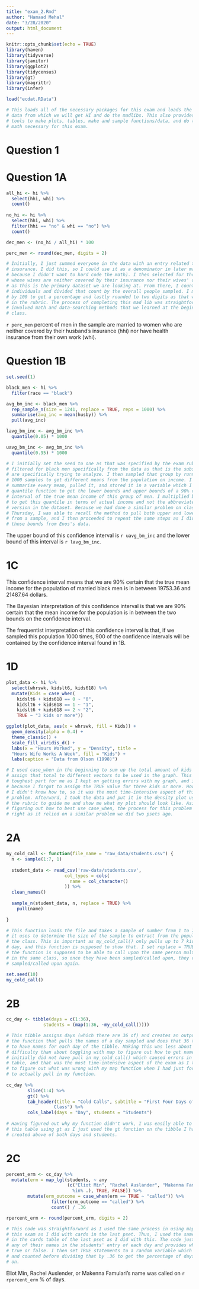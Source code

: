 ```yaml
---
title: "exam_2.Rmd"
author: "Hamaad Mehal"
date: "3/28/2020"
output: html_document
---
```


```r
knitr::opts_chunk$set(echo = TRUE)
library(haven)
library(tidyverse)
library(janitor)
library(ggplot2)
library(tidycensus)
library(gt)
library(magrittr)
library(infer)

load("ecdat.RData")

# This loads all of the necessary packages for this exam and loads the ecdat
# data from which we will get HI and do the madlibs. This also provides the 
# tools to make plots, tables, make and sample functions/data, and do the 
# math necessary for this exam.

```

# Question 1

# Question 1A
```r
all_hi <- hi %>%
  select(hhi, whi) %>%
  count()
  
no_hi <- hi %>%
  select(hhi, whi) %>%
  filter(hhi == "no" & whi == "no") %>%
  count()

dec_men <- (no_hi / all_hi) * 100

perc_men <- round(dec_men, digits = 2)

# Initially, I just summed everyone in the data with an entry related to health
# insurance. I did this, so I could use it as a denominator in later math (and
# because I didn't want to hard code the math). I then selected for those men
# whose wives are neither covered by their insurance nor their wives' own work
# as this is the primary dataset we are looking at. From there, I counted those
# individuals and divided that count by the overall people sampled. I multiplied
# by 100 to get a percentage and lastly rounded to two digits as that was specified
# in the rubric. The process of completing this mad lib was straightforward as it 
# involved math and data-searching methods that we learned at the beginning of 
# class. 

```
`r perc_men` percent of men in the sample are married to women who are neither 
covered by their husband’s insurance (hhi) nor have health insurance from their
own work (whi).

# Question 1B
```r
set.seed(1)

black_men <- hi %>%
  filter(race == "black")

avg_bm_inc <- black_men %>%
  rep_sample_n(size = 1241, replace = TRUE, reps = 1000) %>%
  summarise(avg_inc = mean(husby)) %>%
  pull(avg_inc) 

lavg_bm_inc <- avg_bm_inc %>%
  quantile(0.05) * 1000

uavg_bm_inc <- avg_bm_inc %>%
  quantile(0.95) * 1000

# I initially set the seed to one as that was specified by the exam rubric. I
# filtered for black men specifically from the data as that is the subset we
# are specifically trying to analyze. I then sampled that group by running
# 1000 samples to get different means from the population on income. I 
# summarise every mean, pulled it, and stored it in a variable which I used the
# quantile function to get the lower bounds and upper bounds of a 90% confidence
# interval of the true mean income of this group of men. I multiplied by 1000
# to get this quantile in terms of actual income and not the abbreviated 
# version in the dataset. Because we had done a similar problem on class on 
# Thursday, I was able to recall the method to pull both upper and lower bounds
# from a sample, and I then proceeded to repeat the same steps as I did to get
# those bounds from Enos's data. 

```
The upper bound of this confidence interval is `r uavg_bm_inc` and the lower 
bound of this interval is `r lavg_bm_inc`.

# 1C

This confidence interval means that we are 90% certain that the true mean income
for the population of married black men is in between 19753.36 and 21487.64 
dollars. 

The Bayesian interpretation of this confidence interval is that we are
90% certain that the mean income for the population is in between the two 
bounds on the confidence interval.

The frequentist interpretation of this confidence interval is that, if we 
sampled this population 1000 times, 900 of the confidence intervals will be 
contained by the confidence interval found in 1B.

# 1D
```r
plot_data <- hi %>%
  select(whrswk, kidslt6, kids618) %>%
  mutate(Kids = case_when(
    kidslt6 + kids618 == 0 ~ "0",
    kidslt6 + kids618 == 1 ~ "1",
    kidslt6 + kids618 == 2 ~ "2",
    TRUE ~ "3 kids or more"))

ggplot(plot_data, aes(x = whrswk, fill = Kids)) +
  geom_density(alpha = 0.4) +
  theme_classic() +
  scale_fill_viridis_d() +
  labs(x = "Hours Worked", y = "Density", title =
  "Hours Wife Works A Week", fill = "Kids") +
  labs(caption = "Data from Olson (1998)")

# I used case_when in the beginning to sum up the total amount of kids and 
# assign that total to different vectors to be used in the graph. This was the
# toughest part for me as I kept on getting errors with my graph, and it was 
# because I forgot to assign the TRUE value for three kids or more. However, 
# I didn't know how to, so it was the most time-intensive aspect of this 
# problem. Afterward, I took the data and put it in the density plot using
# the rubric to guide me and show me what my plot should look like. Aside from
# figuring out how to best use case_when, the process for this problem was all
# right as it relied on a similar problem we did two psets ago.

```


# 2A
```r
my_cold_call <- function(file_name = "raw_data/students.csv") {
  n <- sample(1:7, 1)
  
  student_data <- read_csv('raw-data/students.csv',
                      col_types = cols(
                        name = col_character()
                      )) %>%
  clean_names()
  
  sample_n(student_data, n, replace = TRUE) %>%
    pull(name)
  
}

# This function loads the file and takes a sample of number from 1 to 7 which
# it uses to determine the size of the sample to extract from the population of
# the class. This is important as my_cold_call() only pulls up to 7 kids per class
# day, and this function is supposed to show that. I set replace = TRUE because
# the function is supposed to be able to call upon the same person multiple times
# in the same class, so once they have been sampled/called upon, they can be 
# sampled/called upon again.

``` 

```r
set.seed(10)
my_cold_call()


```

# 2B
```r

cc_day <- tibble(days = c(1:36),
              students = (map(1:36, ~my_cold_call()))) 

# This tibble assigns days (which there are 36 of) and creates an output for 
# the function that pulls the names of a day sampled and does that 36 times
# to have names for each day of the tibble. Making this was less about 
# difficulty than about toggling with map to figure out how to get names. I
# initially did not have pull in my_cold_call() which caused errors in my
# table, and that was the most time-intensive aspect of the exam as I tried
# to figure out what was wrong with my map function when I had just forgotten
# to actually pull in my function. 
              
cc_day %>%
        slice(1:4) %>%
        gt() %>%
        tab_header(title = "Cold Calls", subtitle = "First Four Days of
                  Class") %>%
        cols_label(days = "Day", students = "Students")
  
# Having figured out why my function didn't work, I was easily able to print 
# this table using gt as I just used the gt function on the tibble I had 
# created above of both days and students. 

```

# 2C
```r
percent_erm <- cc_day %>%
  mutate(erm = map_lgl(students, ~ any
                       (c("Eliot Min", "Rachel Auslander", "Makenna Famulari") 
                         %in% .), TRUE, FALSE)) %>%
        mutate(erm_outcome = case_when(erm == TRUE ~ "called")) %>%
                 filter(erm_outcome == "called") %>%
                 count() / .36 

rpercent_erm <- round(percent_erm, digits = 2)                

# This code was straightforward as I used the same process in using map_lgl in
# this exam as I did with cards in the last pset. Thus, I used the same process
# in the cards table of the last pset as I did with this. The code just looks for
# any of their names in the students' entry of each day and provides whether it is
# true or false. I then set TRUE statements to a random variable which I filtered for
# and counted before dividing that by .36 to get the percentage of days they were called
# on. 

```
Eliot Min, Rachel Auslender, or Makenna Famulari’s name was called on `r rpercent_erm` % of days.